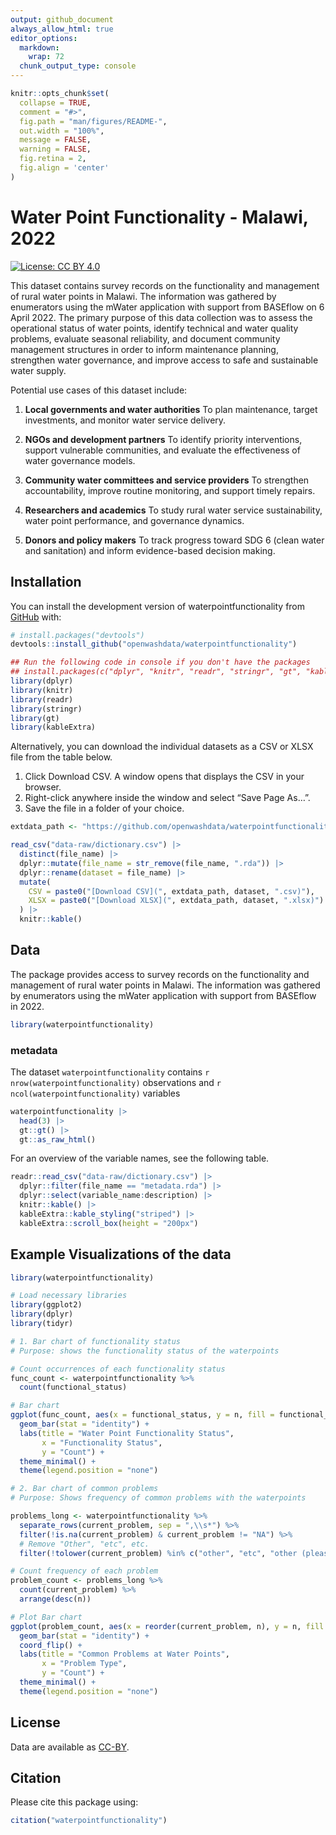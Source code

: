 ```yaml
---
output: github_document
always_allow_html: true
editor_options: 
  markdown: 
    wrap: 72
  chunk_output_type: console
---
```


<!-- README.md is generated from README.Rmd. Please edit that file -->

```r
knitr::opts_chunk$set(
  collapse = TRUE,
  comment = "#>",
  fig.path = "man/figures/README-",
  out.width = "100%",
  message = FALSE,
  warning = FALSE,
  fig.retina = 2,
  fig.align = 'center'
)
```

# Water Point Functionality - Malawi, 2022

<!-- badges: start -->

[![License: CC BY
4.0](https://img.shields.io/badge/License-CC_BY_4.0-lightgrey.svg)](https://creativecommons.org/licenses/by/4.0/)

<!-- badges: end -->

This dataset contains survey records on the functionality and management
of rural water points in Malawi. The information was gathered by
enumerators using the mWater application with support from BASEflow on 6
April 2022. The primary purpose of this data collection was to assess
the operational status of water points, identify technical and water
quality problems, evaluate seasonal reliability, and document community
management structures in order to inform maintenance planning,
strengthen water governance, and improve access to safe and sustainable
water supply.

Potential use cases of this dataset include:

1.  **Local governments and water authorities**
    To plan maintenance, target investments, and monitor water service
    delivery.

2.  **NGOs and development partners**
    To identify priority interventions, support vulnerable communities,
    and evaluate the effectiveness of water governance models.

3.  **Community water committees and service providers**
    To strengthen accountability, improve routine monitoring, and
    support timely repairs.

4.  **Researchers and academics**
    To study rural water service sustainability, water point
    performance, and governance dynamics.

5.  **Donors and policy makers**
    To track progress toward SDG 6 (clean water and sanitation) and
    inform evidence-based decision making.

## Installation

You can install the development version of waterpointfunctionality from
[GitHub](https://github.com/) with:

``` r
# install.packages("devtools")
devtools::install_github("openwashdata/waterpointfunctionality")
```

```r
## Run the following code in console if you don't have the packages
## install.packages(c("dplyr", "knitr", "readr", "stringr", "gt", "kableExtra"))
library(dplyr)
library(knitr)
library(readr)
library(stringr)
library(gt)
library(kableExtra)
```

Alternatively, you can download the individual datasets as a CSV or XLSX
file from the table below.

1.  Click Download CSV. A window opens that displays the CSV in your
    browser.
2.  Right-click anywhere inside the window and select "Save Page As...".
3.  Save the file in a folder of your choice.

```r

extdata_path <- "https://github.com/openwashdata/waterpointfunctionality/raw/main/inst/extdata/"

read_csv("data-raw/dictionary.csv") |> 
  distinct(file_name) |> 
  dplyr::mutate(file_name = str_remove(file_name, ".rda")) |> 
  dplyr::rename(dataset = file_name) |> 
  mutate(
    CSV = paste0("[Download CSV](", extdata_path, dataset, ".csv)"),
    XLSX = paste0("[Download XLSX](", extdata_path, dataset, ".xlsx)")
  ) |> 
  knitr::kable()

```

## Data

The package provides access to survey records on the functionality and management of rural water points in Malawi. The information was gathered by enumerators using the mWater application with support from BASEflow in 2022.

```r
library(waterpointfunctionality)
```

### metadata

The dataset `waterpointfunctionality` contains `r nrow(waterpointfunctionality)`
observations and `r ncol(waterpointfunctionality)` variables

```r
waterpointfunctionality |> 
  head(3) |> 
  gt::gt() |>
  gt::as_raw_html()
```

For an overview of the variable names, see the following table.

```r
readr::read_csv("data-raw/dictionary.csv") |>
  dplyr::filter(file_name == "metadata.rda") |>
  dplyr::select(variable_name:description) |> 
  knitr::kable() |> 
  kableExtra::kable_styling("striped") |> 
  kableExtra::scroll_box(height = "200px")
```

## Example Visualizations of the data

```r
library(waterpointfunctionality)

# Load necessary libraries
library(ggplot2)
library(dplyr)
library(tidyr)

# 1. Bar chart of functionality status
# Purpose: shows the functionality status of the waterpoints 

# Count occurrences of each functionality status
func_count <- waterpointfunctionality %>%
  count(functional_status)

# Bar chart
ggplot(func_count, aes(x = functional_status, y = n, fill = functional_status)) +
  geom_bar(stat = "identity") +
  labs(title = "Water Point Functionality Status",
       x = "Functionality Status",
       y = "Count") +
  theme_minimal() +
  theme(legend.position = "none")

# 2. Bar chart of common problems
# Purpose: Shows frequency of common problems with the waterpoints

problems_long <- waterpointfunctionality %>%
  separate_rows(current_problem, sep = ",\\s*") %>%
  filter(!is.na(current_problem) & current_problem != "NA") %>%
  # Remove "Other", "etc", etc.
  filter(!tolower(current_problem) %in% c("other", "etc", "other (please specify)"))

# Count frequency of each problem
problem_count <- problems_long %>%
  count(current_problem) %>%
  arrange(desc(n))

# Plot Bar chart
ggplot(problem_count, aes(x = reorder(current_problem, n), y = n, fill = current_problem)) +
  geom_bar(stat = "identity") +
  coord_flip() +
  labs(title = "Common Problems at Water Points",
       x = "Problem Type",
       y = "Count") +
  theme_minimal() +
  theme(legend.position = "none")

```

## License

Data are available as
[CC-BY](https://github.com/openwashdata/%7B%7B%7Bpackagename%7D%7D%7D/blob/main/LICENSE.md).

## Citation

Please cite this package using:

```r
citation("waterpointfunctionality")
```

